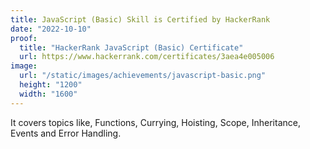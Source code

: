 ```yaml
---
title: JavaScript (Basic) Skill is Certified by HackerRank
date: "2022-10-10"
proof:
  title: "HackerRank JavaScript (Basic) Certificate"
  url: https://www.hackerrank.com/certificates/3aea4e005006
image:
  url: "/static/images/achievements/javascript-basic.png"
  height: "1200"
  width: "1600"
---
```


It covers topics like, Functions, Currying, Hoisting, Scope, Inheritance, Events and Error Handling.
